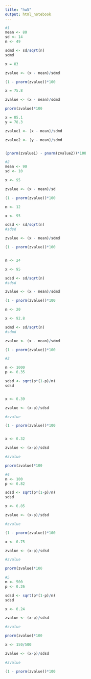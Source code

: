 ---
title: "hw5"
output: html_notebook
---


```{r}
#1
mean <- 80
sd <- 14
n <- 49

sdmd <- sd/sqrt(n)
sdmd

x = 83

zvalue <- (x - mean)/sdmd

(1 - pnorm(zvalue))*100

x = 75.8

zvalue <- (x - mean)/sdmd

pnorm(zvalue)*100

x = 85.1
y = 78.3

zvalue1 <- (x - mean)/sdmd

zvalue2 <- (y - mean)/sdmd


(pnorm(zvalue1) - pnorm(zvalue2))*100


```

```{r}
#2
mean <- 90
sd <- 10

x <- 95

zvalue <- (x - mean)/sd

(1 - pnorm(zvalue))*100

n <- 12

x <- 95

sdsd <- sd/sqrt(n)
#sdsd

zvalue <- (x - mean)/sdmd

(1 - pnorm(zvalue))*100


n <- 24

x <- 95

sdsd <- sd/sqrt(n)
#sdsd

zvalue <- (x - mean)/sdmd

(1 - pnorm(zvalue))*100

n <- 20

x <- 92.8

sdmd <- sd/sqrt(n)
#sdmd

zvalue <- (x - mean)/sdmd

(1 - pnorm(zvalue))*100


```

```{r}
#3

n <- 1000
p <- 0.35

sdsd <- sqrt(p*(1-p)/n)
sdsd


x <- 0.39

zvalue <- (x-p)/sdsd

#zvalue

(1 - pnorm(zvalue))*100


x <- 0.32

zvalue <- (x-p)/sdsd

#zvalue

pnorm(zvalue)*100

```

```{r}
#4
n <- 100
p <- 0.82

sdsd <- sqrt(p*(1-p)/n)
sdsd

x <- 0.85 

zvalue <- (x-p)/sdsd

#zvalue

(1 - pnorm(zvalue))*100

x <- 0.75 

zvalue <- (x-p)/sdsd

#zvalue

pnorm(zvalue)*100

```

```{r}
#5
n <- 500
p <- 0.26

sdsd <- sqrt(p*(1-p)/n)
sdsd

x <- 0.24

zvalue <- (x-p)/sdsd

#zvalue

pnorm(zvalue)*100

x <- 150/500

zvalue <- (x-p)/sdsd

#zvalue

(1 - pnorm(zvalue))*100
```

